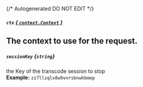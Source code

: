 {/* Autogenerated DO NOT EDIT  */}
##### `ctx` [*{ `context.Context` }*](https://pkg.go.dev/context#Context)
The context to use for the request.
---
##### `sessionKey` *{`string`}*
the Key of the transcode session to stop
<br/>
**Example:** `zz7llzqlx8w9vnrsbnwhbmep`

